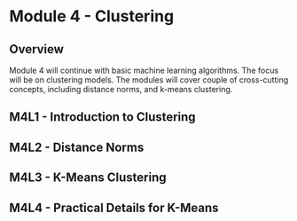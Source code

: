 # Module 4 - Clustering

## Overview

Module 4 will continue with basic machine learning algorithms.
The focus will be on clustering models.
The modules will cover couple of cross-cutting concepts, including distance norms, and k-means clustering.

## M4L1 - Introduction to Clustering

## M4L2 - Distance Norms

## M4L3 - K-Means Clustering

## M4L4 - Practical Details for K-Means